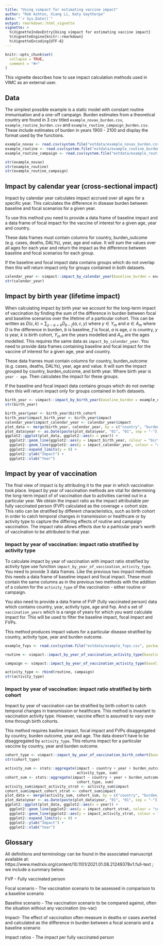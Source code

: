 ```yaml
---
title: "Using vimpact for estimating vaccine impact"
author: "Rob Ashton, Xiang Li, Katy Gaythorpe"
date: "`r Sys.Date()`"
output: rmarkdown::html_vignette
vignette: >
  %\VignetteIndexEntry{Using vimpact for estimating vaccine impact}
  %\VignetteEngine{knitr::rmarkdown}
  %\VignetteEncoding{UTF-8}
---
```


```r
knitr::opts_chunk$set(
  collapse = TRUE,
  comment = "#>"
)
```

This vignette describes how to use impact calculation methods used in VIMC as an external user.

## Data

The simplest possible example is a static model with constant routine immunisation and a one-off campaign. Burden estimates from a theoretical country are found in 3 csv titled `example_novax_burden.csv`, `example_routine_burden.csv` and `example_routine_campaign_burden.csv`. These include estimates of burden in years 1900 - 2100 and display the format used by the functions.

```r
example_novax <- read.csv(system.file("extdata/example_novax_burden.csv", package = "vimpact"))
example_routine <- read.csv(system.file("extdata/example_routine_burden.csv", package = "vimpact"))
example_routine_campaign <- read.csv(system.file("extdata/example_routine_campaign_burden.csv", package = "vimpact"))

str(example_novax)
str(example_routine)
str(example_routine_campaign)

```


## Impact by calendar year (cross-sectional impact)

Impact by calendar year calculates impact accrued over all ages for a specific year. This calculates the difference in disease burden between baseline and focal scenarios for a given year.

To use this method you need to provide a data frame of baseline impact and a data frame of focal impact for the vaccine of interest for a given age, year and country.

These data frames must contain columns for country, burden_outcome (e.g. cases, deaths, DALYs), year, age and value. It will sum the values over all ages for each year and return the impact as the difference between baseline and focal scenarios for each group.

If the baseline and focal impact data contains groups which do not overlap then this will return impact only for groups contained in both datasets.

```r
calendar_year <- vimpact::impact_by_calendar_year(baseline_burden = example_novax, focal_burden = example_routine_campaign)
str(calendar_year)
```

## Impact by birth year (lifetime impact)

When calculating impact by birth year we account for the long-term impact of vaccination by finding the sum of the difference in burden between focal and baseline scenarios over the lifetime of a particular cohort. This can be written as $D(c, k) = \sum_{y-a=k}D_{b-f}(a, c, y)$ where $y \in Y_{m}$ and $a \in A_{m}$ where $D$ is the difference in burden, $b$ is baseline, $f$ is focal, $a$ is age, $c$ is country, $y$ is year, $k$ is birth cohort, $Y_{m}$ are the years modelled and $A_{m}$ are the ages modelled. This requires the same data as `impact_by_calendar_year`. You need to provide data frames containing baseline and focal impact for the vaccine of interest for a given age, year and country.

These data frames must contain columns for country, burden_outcome (e.g. cases, deaths, DALYs), year, age and value. It will sum the impact grouped by country, burden_outcome, and birth year. Where birth year is `year - age`. Then calculates the impact for these groups.

If the baseline and focal impact data contains groups which do not overlap then this will return impact only for groups contained in both datasets.

```r
birth_year <- vimpact::impact_by_birth_year(baseline_burden = example_novax, focal_burden = example_routine_campaign)
str(birth_year)
```

```r
birth_year$year <- birth_year$birth_cohort
birth_year$impact_birth_year <- birth_year$impact
calendar_year$impact_calendar_year <- calendar_year$impact
plot_data <- merge(birth_year, calendar_year, by = c("country", "burden_outcome", "year"))
plot_data$year <- as.Date(paste(plot_data$year, "01", "01", sep = "-"))
ggplot2::ggplot(plot_data, ggplot2::aes(x = year)) +
  ggplot2::geom_line(ggplot2::aes(y = impact_birth_year, colour = "birth year")) +
  ggplot2::geom_line(ggplot2::aes(y = impact_calendar_year, colour = "calendar year")) + 
  ggplot2::expand_limits(y = 0) + 
  ggplot2::ylab("Impact") + 
  ggplot2::xlab("Year")
```

## Impact by year of vaccination

The final view of impact is by attributing it to the year in which vaccination took place. Impact by year of vaccination methods are vital for determining the long-term impact of of vaccination due to activities carried out in a particular year. We obtain the impact ratio as the impact attributable per fully vaccinated person (FVP) calculated as the coverage × cohort size. This ratio can be stratified by different characteristics, such as birth cohort in order to catch temporal changes in transmission or healthcare or by activity type to capture the differing effects of routine and campaign vaccination. The impact ratio allows effects due to a particular year’s worth of vaccination to be attributed to that year.

### Impact by year of vaccination: impact ratio stratified by activity type

To calculate impact by year of vaccination with impact ratio stratified by activity type use function `impact_by_year_of_vaccination_activity_type`. You need to provide 3 data frames. Like the previous two impact methods this needs a data frame of baseline impact and focal impact. These must contain the same columns as in the previous two methods with the addition of a column for the `activity_type` of the vaccination - either routine or campaign.

You also need to provide a data frame of FVP (fully vaccinated person) data which contains country, year, activity type, age and fvp. And a set of `vaccination_years` which is a range of years for which you want calculate impact for. This will be used to filter the baseline impact, focal impact and FVPs.

This method produces impact values for a particular disease stratified by country, activity type, year and burden outcome.

```r
example_fvps <- read.csv(system.file("extdata/example_fvps.csv", package = "vimpact"))

routine <- vimpact::impact_by_year_of_vaccination_activity_type(baseline_burden = example_novax, focal_burden = example_routine, fvps = example_fvps[example_fvps$activity_type == "routine",], 2000:2030)

campaign <- vimpact::impact_by_year_of_vaccination_activity_type(baseline_burden = example_routine, focal_burden = example_routine_campaign, fvps = example_fvps[example_fvps$activity_type == "campaign",], 2000:2030)

activity_type <- rbind(routine, campaign)
str(activity_type)
```

### Impact by year of vaccination: impact ratio stratified by birth cohort

Impact by year of vaccination can be stratified by birth cohort to catch temporal changes in transmission or healthcare. This method is invariant to vaccination activity type. However, vaccine effect is assumed to vary over time through birth cohorts.

This method requires basline impact, focal impact and FVPs disaggregated by country, burden outcome, year and age. The data doesn't have to be disaggregated by `activity_type`. This returns impact for a particular vaccine by country, year and burden outcome.

```r
cohort_type <- vimpact::impact_by_year_of_vaccination_birth_cohort(baseline_burden = example_novax, focal_burden = example_routine_campaign, fvps = example_fvps, 2000:2030)
str(cohort_type)
```

```r
activity_sum <- stats::aggregate(impact ~ country + year + burden_outcome,
                                 activity_type, sum)
cohort_sum <- stats::aggregate(impact ~ country + year + burden_outcome,
                                 cohort_type, sum)
activity_sum$impact_activity_strat <- activity_sum$impact
cohort_sum$impact_cohort_strat <- cohort_sum$impact
plot_data <- merge(activity_sum, cohort_sum, by = c("country", "burden_outcome", "year"))
plot_data$year <- as.Date(paste(plot_data$year, "01", "01", sep = "-"))
ggplot2::ggplot(plot_data, ggplot2::aes(x = year)) +
  ggplot2::geom_line(ggplot2::aes(y = impact_cohort_strat, colour = "cohort")) +
  ggplot2::geom_line(ggplot2::aes(y = impact_activity_strat, colour = "activity")) +
  ggplot2::expand_limits(y = 0) + 
  ggplot2::ylab("Impact") + 
  ggplot2::xlab("Year")
```

## Glossary

All definitions and terminology can be found in the associated manuscript available at: https://www.medrxiv.org/content/10.1101/2021.01.08.21249378v1.full-text ; we include a summary below.

FVP - Fully vaccinated person

Focal scenario - The vaccination scenario to be assessed in comparison to a baseline scenario

Baseline scenario - The vaccination scenario to be compared against, often the situation without any vaccination (no-vac)

Impact- The effect of vaccination often measure in deaths or cases averted and calculated as the difference in burden between a focal scenario and a baseline scenario

Impact ratios - The impact per fully vaccinated person
